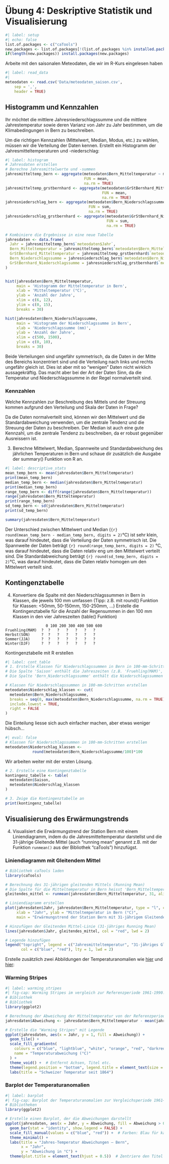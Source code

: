 # Übung 4: Deskriptive Statistik und Visualisierung

```r
#| label: setup
#| echo: false
list.of.packages <- c("caTools")
new.packages <- list.of.packages[!(list.of.packages %in% installed.packages()[,"Package"])]
if(length(new.packages)) install.packages(new.packages)
```

Arbeite mit den saisonalen Meteodaten, die wir im R-Kurs eingelesen haben
```r
#| label: read_data
#|
meteodaten <- read.csv('Data/meteodaten_saison.csv',
    sep = ',',
    header = TRUE)
```


## Histogramm und Kennzahlen

Ihr möchtet die mittlere Jahresniederschlagssumme und die mittlere Jahrestemperatur sowie deren Varianz von Jahr zu Jahr bestimmen, um die Klimabedingungen in Bern zu beschreiben.

Um die richtigen Kennzahlen (Mittelwert, Median, Modus, etc.)  zu wählen, müssen wir die Verteilung der Daten kennen. Erstellt ein Histogramm der Jahresmitteltemperaturen und -niederschlag:

```r
#| label: histogram
# Jahresdaten erstellen
# Berechne Jahresmittelwerte und -summen
jahresmitteltemp_bern <- aggregate(meteodaten$Bern_Mitteltemperatur ~ meteodaten$Jahr,
                                   FUN = mean,
                                   na.rm = TRUE)
jahresmitteltemp_grstbernhard <- aggregate(meteodaten$GrStBernhard_Mitteltemperatur ~ meteodaten$Jahr,
                                           FUN = mean,
                                           na.rm = TRUE)
jahresniederschlag_bern <- aggregate(meteodaten$Bern_Niederschlagssumme ~ meteodaten$Jahr,
                                     FUN = sum,
                                     na.rm = TRUE)
jahresniederschlag_grstbernhard <- aggregate(meteodaten$GrStBernhard_Niederschlagssumme ~ meteodaten$Jahr,
                                             FUN = sum,
                                             na.rm = TRUE)

# Kombiniere die Ergebnisse in eine neue Tabelle
jahresdaten <- data.frame(
  Jahr = jahresmitteltemp_bern$`meteodaten$Jahr`,
  Bern_Mitteltemperatur = jahresmitteltemp_bern$`meteodaten$Bern_Mitteltemperatur`,
  GrStBernhard_Mitteltemperatur = jahresmitteltemp_grstbernhard$`meteodaten$GrStBernhard_Mitteltemperatur`,
  Bern_Niederschlagssumme = jahresniederschlag_bern$`meteodaten$Bern_Niederschlagssumme`,
  GrStBernhard_Niederschlagssumme = jahresniederschlag_grstbernhard$`meteodaten$GrStBernhard_Niederschlagssumme`
)


hist(jahresdaten$Bern_Mitteltemperatur,
     main = 'Histogramm der Mitteltemperatur in Bern',
     xlab = 'Mitteltemperatur (°C)',
     ylab = 'Anzahl der Jahre',
     xlim = c(6, 12),
     ylim = c(0, 15),
     breaks = 30)

hist(jahresdaten$Bern_Niederschlagssumme,
     main = 'Histogramm der Niederschlagssumme in Bern',
     xlab = 'Niederschlagssumme (mm)',
     ylab = 'Anzahl der Jahre',
     xlim = c(500, 1500),
     ylim = c(0, 10),
     breaks = 30)
```

Beide Verteilungen sind ungefähr symmetrisch, da die Daten in der Mitte des Bereichs konzentriert sind und die Verteilung nach links und rechts ungefähr gleich ist. Dies ist aber mit so "wenigen" Daten nicht wirklich aussagekräftig. Das macht aber bei der Art der Daten Sinn, da die Temperatur und Niederschlagssumme in der Regel normalverteilt sind.

### Kennzahlen
Welche Kennzahlen zur Beschreibung des Mittels und der Streuung kommen aufgrund den Verteilung und Skala der Daten in Frage?

Da die Daten normalverteilt sind, können wir den Mittelwert und die Standardabweichung verwenden, um die zentrale Tendenz und die Streuung der Daten zu beschreiben. Der Median ist auch eine gute Kennzahl, um die zentrale Tendenz zu beschreiben, da er robust gegenüber Ausreissern ist.


3. Berechne Mittelwert, Median, Spannweite und Standardabweichung des jährlichen Temperaturen in Bern und schaue dir zusätzlich die Ausgabe der summary() Funktion von R an.

```r
#| label: descriptive_stats
mean_temp_bern <- mean(jahresdaten$Bern_Mitteltemperatur)
print(mean_temp_bern)
median_temp_bern <- median(jahresdaten$Bern_Mitteltemperatur)
print(median_temp_bern)
range_temp_bern <- diff(range(jahresdaten$Bern_Mitteltemperatur))
range(jahresdaten$Bern_Mitteltemperatur)
print(range_temp_bern)
sd_temp_bern <- sd(jahresdaten$Bern_Mitteltemperatur)
print(sd_temp_bern)

summary(jahresdaten$Bern_Mitteltemperatur)
```

Der Unterschied zwischen Mittelwert und Median (`{r} round(mean_temp_bern - median_temp_bern, digits = 2)`°C) ist sehr klein, was darauf hindeutet, dass die Verteilung der Daten symmetrisch ist. Die Spannweite der Daten beträgt `{r} round(range_temp_bern, digits = 2)` °C, was darauf hindeutet, dass die Daten relativ eng um den Mittelwert verteilt sind. Die Standardabweichung beträgt `{r} round(sd_temp_bern, digits = 2)`°C, was darauf hindeutet, dass die Daten relativ homogen um den Mittelwert verteilt sind.


## Kontingenztabelle

4. Konvertiere die Spalte mit den Niederschlagssummen in Bern in Klassen, die jeweils 100 mm umfassen (Tipp: z.B. mit round() Funktion für Klassen: <50mm, 50-150mm, 150-250mm, ...)
   Erstelle die Kontingenztabelle für die Anzahl der Regensummen in den 100 mm Klassen in den vier Jahreszeiten (table() Funktion)

```
                  0 100 200 300 400 500 600
Fruehling(MAM)  ?  ?   ?   ?   ?   ?   ?
Herbst(SON)     ?  ?   ?   ?   ?   ?   ?
Sommer(JJA)     ?  ?   ?   ?   ?   ?   ?
Winter(DJF)     ?  ?   ?   ?   ?   ?   ?
```

Kontingenztabelle mit R erstellen
```r
#| label: cont_table
# 1. Erstelle Klassen für Niederschlagssummen in Bern in 100-mm-Schritten
# Die Spalte 'Saison' enthält die Jahreszeiten (z.B. 'Fruehling(MAM)', 'Sommer(JJA)')
# Die Spalte 'Bern_Niederschlagssumme' enthält die Niederschlagssummen

# Klassen für Niederschlagssummen in 100-mm-Schritten erstellen
meteodaten$Niederschlag_klassen <- cut(
  meteodaten$Bern_Niederschlagssumme,
  breaks = seq(0, max(meteodaten$Bern_Niederschlagssumme, na.rm = TRUE), by = 100),
  include.lowest = TRUE,
  right = FALSE
)
```

Die Einteilung liesse sich auch einfacher machen, aber etwas weniger hübsch...

```r
#| eval: false
# Klassen für Niederschlagssummen in 100-mm-Schritten erstellen
meteodaten$Niederschlag_klassen <-
            round(meteodaten$Bern_Niederschlagssumme/100)*100
```
Wir arbeiten weiter mit der ersten Lösung.

```r
# 2. Erstelle eine Kontingenztabelle
kontingenz_tabelle <- table(
  meteodaten$Saison,
  meteodaten$Niederschlag_klassen
)

# 3. Zeige die Kontingenztabelle an
print(kontingenz_tabelle)
```

## Visualisierung des Erwärmungstrends

4. Visualisiert die Erwärmungstrend der Station Bern mit einem Liniendiagramm, indem du die Jahresmitteltemperatur darstellst und die 31-jährige Gleitende Mittel (auch "running mean" genannt z.B. mit der Funktion `runmean()` aus der Bibliothek "caTools") hinzufügst.

### Liniendiagramm mit Gleitendem Mittel

```r
# Bibliothek caTools laden
library(caTools)

# Berechnung des 31-jährigen gleitenden Mittels (Running Mean)
# Die Spalte für die Mitteltemperatur in Bern heisst 'Bern_Mitteltemperatur'
gleitendes_mittel <- runmean(jahresdaten$Bern_Mitteltemperatur, 31, align = "center", endrule = "mean")

# Liniendiagramm erstellen
plot(jahresdaten$Jahr, jahresdaten$Bern_Mitteltemperatur, type = "l", col = "blue",
     xlab = "Jahr", ylab = "Mitteltemperatur in Bern (°C)",
     main = "Erwärmungstrend der Station Bern mit 31-jährigem Gleitendem Mittel")

# Hinzufügen der Gleitenden Mittel-Linie (31-jähriges Running Mean)
lines(jahresdaten$Jahr, gleitendes_mittel, col = "red", lwd = 2)

# Legende hinzufügen
legend("topright", legend = c("Jahresmitteltemperatur", "31-jähriges Gleitendes Mittel"),
       col = c("blue", "red"), lty = 1, lwd = 2)
```


Erstelle zusätzlich zwei Abbildungen der Temperaturanomalien wie [hier](https://www.meteoschweiz.admin.ch/klima/klimawandel.html) und [hier](https://www.meteoschweiz.admin.ch/service-und-publikationen/applikationen/ext/climate-evolution-series-public.html):

### Warming Stripes

```r
#| label: warming_stripes
#| fig-cap: Warming Stripes im vergleich zur Referenzperiode 1961-1990. [Nach R-Bloggers](https://www.r-bloggers.com/2018/12/how-to-create-warming-stripes-in-r/)
# Bibliothek
# Bibliothek
library(ggplot2)

# Berechnung der Abweichung der Mitteltemperatur von der Referenzperiode 1961-1990
jahresdaten$Abweichung <- jahresdaten$Bern_Mitteltemperatur - mean(jahresdaten$Bern_Mitteltemperatur[jahresdaten$Jahr >= 1961 & jahresdaten$Jahr <= 1990])

# Erstelle die "Warming Stripes" mit Legende
ggplot(jahresdaten, aes(x = Jahr, y = 1, fill = Abweichung)) +
  geom_tile() +
  scale_fill_gradientn(
    colours = c("blue", "lightblue", "white", "orange", "red", "darkred"),
    name = "Temperaturabweichung (°C)"
  ) +
  theme_void() +  # Entfernt Achsen, Titel etc.
  theme(legend.position = "bottom", legend.title = element_text(size = 10)) +
  labs(title = "Schweizer Temperatur seit 1864")
```

### Barplot der Temperaturanomalien

```r
#| label: barplot
#| fig-cap: Barplot der Temperaturanomalien zur Vergleichsperiode 1961–1990.
# Bibliotheken
library(ggplot2)

# Erstelle einen Barplot, der die Abweichungen darstellt
ggplot(jahresdaten, aes(x = Jahr, y = Abweichung, fill = Abweichung > 0)) +
  geom_bar(stat = "identity", show.legend = FALSE) +
  scale_fill_manual(values = c("blue", "red")) +  # Farben: Blau für kälter, Rot für wärmer
  theme_minimal() +
  labs(title = "Jahres-Temperatur Abweichungen – Bern",
       x = "Jahr",
       y = "Abweichung in °C") +
  theme(plot.title = element_text(hjust = 0.5))  # Zentriere den Titel
```